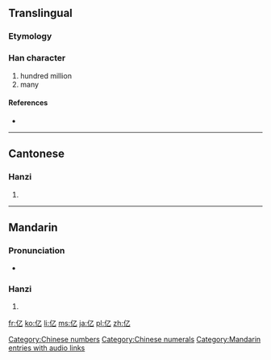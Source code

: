 {{also|億}}<!-- may be replaced by zh-forms -->
==Translingual==
{{stroke order|type=animate}}

===Etymology===
{{Han simp|億|f=意|t=乙}}

===Han character===
{{Han char|rn=9|rad=人|as=01|sn=3|four=|canj=人弓 (ON), X人弓 (XON)}}

# hundred million
# many

====References====
* {{Han ref|kx=0091.051|hdz=10103.040|uh=4EBF|ud=20159}}

[[Category:Chinese numbers]]
[[Category:Chinese numerals]]

----

==Cantonese==

===Hanzi===
{{yue-hanzi|jyut=jik1|y=yīk|tra=億}}

# {{defn|lang=yue|sort=人01}}

----

==Mandarin==

===Pronunciation===
* {{audio|zh-yì.ogg|audio}}

===Hanzi===
{{cmn-hanzi|tra=億|pin=[[yì]] ([[yi4]]), [[shén]] ([[shen2]])|wg=i<sup>4</sup>, shen<sup>2</sup>}}

# {{defn|lang=cmn|sort=人01}}

[[Category:Mandarin entries with audio links]]

[[fr:亿]]
[[ko:亿]]
[[li:亿]]
[[ms:亿]]
[[ja:亿]]
[[pl:亿]]
[[zh:亿]]